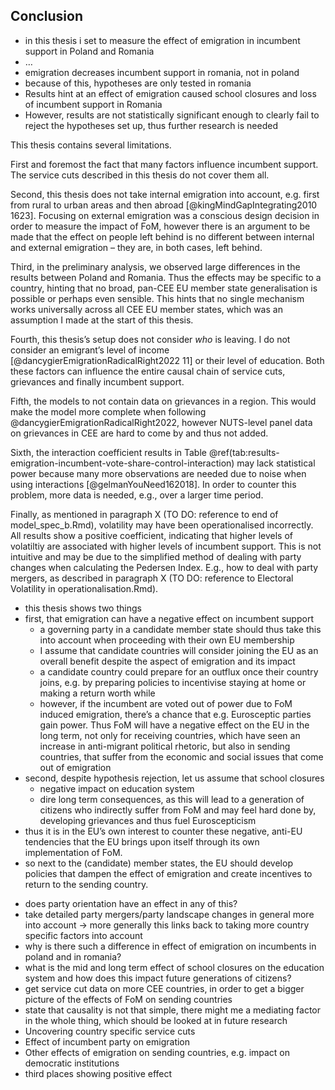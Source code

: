 ## Conclusion
<!-- Summary of thesis -->
- in this thesis i set to measure the effect of emigration in incumbent support in Poland and Romania
- …
- emigration decreases incumbent support in romania, not in poland
- because of this, hypotheses are only tested in romania
- Results hint at an effect of emigration caused school closures and loss of incumbent support in Romania
- However, results are not statistically significant enough to clearly fail to reject the hypotheses set up, thus further research is needed


<!-- Thesis Limits -->

This thesis contains several limitations. 

First and foremost the fact that many factors influence incumbent support. The service cuts described in this thesis do not cover them all.

Second, this thesis does not take internal emigration into account, e.g. first from rural to urban areas and then abroad [@kingMindGapIntegrating2010 1623]. Focusing on external emigration was a conscious design decision in order to measure the impact of FoM, however there is an argument to be made that the effect on people left behind is no different between internal and external emigration – they are, in both cases, left behind. 

Third, in the preliminary analysis, we observed large differences in the results between Poland and Romania. Thus the effects may be specific to a country, hinting that no broad, pan-CEE EU member state generalisation is possible or perhaps even sensible. This hints that no single mechanism works universally across all CEE EU member states, which was an assumption I made at the start of this thesis.

Fourth, this thesis’s setup does not consider *who* is leaving. I do not consider an emigrant’s level of income [@dancygierEmigrationRadicalRight2022 11] or their level of education. Both these factors can influence the entire causal chain of service cuts, grievances and finally incumbent support.

Fifth, the models to not contain data on grievances in a region. This would make the model more complete when following @dancygierEmigrationRadicalRight2022, however  NUTS-level panel data on grievances in CEE are hard to come by and thus not added.

Sixth, the interaction coefficient results in Table \@ref(tab:results-emigration-incumbent-vote-share-control-interaction) may lack statistical power because many more observations are needed due to noise when using interactions [@gelmanYouNeed162018]. In order to counter this problem, more data is needed, e.g., over a larger time period.

Finally, as mentioned in paragraph X (TO DO: reference to end of model_spec_b.Rmd), volatility may have been operationalised incorrectly. All results show a positive coefficient, indicating that higher levels of volatiltiy are associated with higher levels of incumbent support. This is not intuitive and may be due to the simplified method of dealing with party changes when calculating the Pedersen Index. E.g., how to deal with party mergers, as described in paragraph X (TO DO: reference to Electoral Volatility in operationalisation.Rmd).

<!-- Interpreting results in the broader context of further European integration -->
- this thesis shows two things
- first, that emigration can have a negative effect on incumbent support
	- a governing party in a candidate member state should thus take this into account when proceeding with their own EU membership
	- I assume that candidate countries will consider joining the EU as an overall benefit despite the aspect of emigration and its impact
	- a candidate country could prepare for an outflux once their country joins, e.g. by preparing policies to incentivise staying at home or making a return worth while
	- however, if the incumbent are voted out of power due to FoM induced emigration, there’s a chance that e.g. Eurosceptic parties gain power. Thus FoM will have a negative effect on the EU in the long term, not only for receiving countries, which have seen an increase in anti-migrant political rhetoric, but also in sending countries, that suffer from the economic and social issues that come out of emigration
- second, despite hypothesis rejection, let us assume that school closures 
	- negative impact on education system
	- dire long term consequences, as this will lead to a generation of citizens who indirectly suffer from FoM and may feel hard done by, developing grievances and thus fuel Euroscepticism
- thus it is in the EU’s own interest to counter these negative, anti-EU tendencies that the EU brings upon itself through its own implementation of FoM.
- so next to the (candidate) member states, the EU should develop policies that dampen the effect of emigration and create incentives to return to the sending country.

<!-- Future research -->
- does party orientation have an effect in any of this?
- take detailed party mergers/party landscape changes in general more into account → more generally this links back to taking more country specific factors into account
- why is there such a difference in effect of emigration on incumbents in poland and in romania?
- what is the mid and long term effect of school closures on the education system and how does this impact future generations of citizens?
- get service cut data on more CEE countries, in order to get a bigger picture of the effects of FoM on sending countries
- state that causality is not that simple, there might me a mediating factor in the whole thing, which should be looked at in future research
- Uncovering country specific service cuts
- Effect of incumbent party on emigration
- Other effects of emigration on sending countries, e.g. impact on democratic institutions
- third places showing positive effect